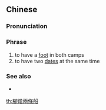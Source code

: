 {{also|脚踏两条船}}
==Chinese==
{{zh-forms|s=脚踏两条船|lit=feet straddling two boats}}

===Pronunciation===
{{zh-pron
|m=jiǎo tà liǎng tiáo chuán
|c=goek3 daap6 loeng5 tiu4 syun4
|cat=ph
}}

===Phrase===
{{zh-phrase}}

# to have a [[foot]] in both camps
# to have two [[date]]s at the same time

===See also===
* {{l|th|เหยียบเรือสองแคม}}

[[th:腳踏兩條船]]